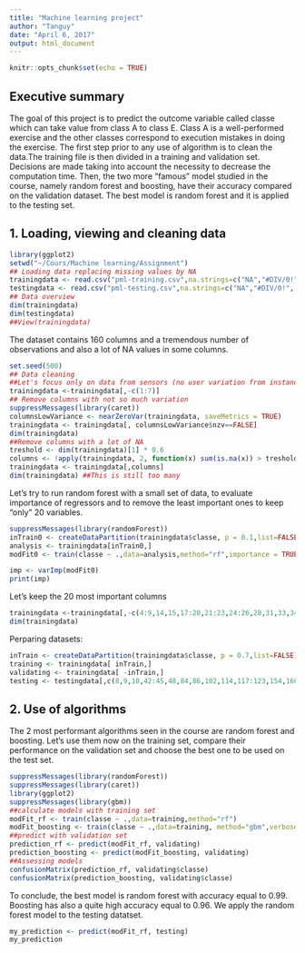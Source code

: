 ```yaml
---
title: "Machine learning project"
author: "Tanguy"
date: "April 6, 2017"
output: html_document
---
```


```r
knitr::opts_chunk$set(echo = TRUE)
```

## Executive summary
The goal of this project is to predict the outcome variable called classe which can take value from class A to class E. Class A is a well-performed exercise and the other classes correspond to execution mistakes in doing the exercise.
The first step prior to any use of algorithm is to clean the data.The training file is then divided in a training and validation set. Decisions are made taking into account the necessity to decrease the computation time. Then, the two more "famous" model studied in the course, namely random forest and boosting, have their accuracy compared on the validation dataset. The best model is random forest and it is applied to the testing set.


## 1. Loading, viewing and cleaning data
```r
library(ggplot2)
setwd("~/Cours/Machine learning/Assignment")
## Loading data replacing missing values by NA
trainingdata <- read.csv("pml-training.csv",na.strings=c("NA","#DIV/0!", ""))
testingdata <- read.csv("pml-testing.csv",na.strings=c("NA","#DIV/0!", ""))
## Data overview
dim(trainingdata)
dim(testingdata)
##View(trainingdata)
```
The dataset contains 160 columns and a tremendous number of observations and also a lot of NA values in some columns.
```r
set.seed(500)
## Data cleaning
##Let's focus only on data from sensors (no user variation from instance)
trainingdata <-trainingdata[,-c(1:7)]
## Remove columns with not so much variation
suppressMessages(library(caret))
columnsLowVariance <- nearZeroVar(trainingdata, saveMetrics = TRUE)
trainingdata <- trainingdata[, columnsLowVariance$nzv==FALSE]
dim(trainingdata) 
##Remove columns with a lot of NA
treshold <- dim(trainingdata)[1] * 0.6
columns <- !apply(trainingdata, 2, function(x) sum(is.na(x)) > treshold  || sum(x=="") > treshold)
trainingdata <- trainingdata[,columns]
dim(trainingdata) ##This is still too many
```
Let's try to run random forest with a small set of data, to evaluate importance of regressors and to remove the least important ones to keep "only" 20 variables.
```r
suppressMessages(library(randomForest))
inTrain0 <- createDataPartition(trainingdata$classe, p = 0.1,list=FALSE)
analysis <- trainingdata[inTrain0,]
modFit0 <- train(classe ~ .,data=analysis,method="rf",importance = TRUE,prox=TRUE)
```
```r
imp <- varImp(modFit0)
print(imp)
```
Let's keep the 20 most important columns
```r
trainingdata <-trainingdata[,-c(4:9,14,15,17:20,21:23,24:26,28,31,33,34,42,43,44:46,48,49,50:52)]
dim(trainingdata)
```
Perparing datasets:
```r
inTrain <- createDataPartition(trainingdata$classe, p = 0.7,list=FALSE)
training <- trainingdata[ inTrain,]
validating <- trainingdata[ -inTrain,]
testing <- testingdata[,c(8,9,10,42:45,48,84,86,102,114,117:123,154,160)]
```
## 2. Use of algorithms
The 2 most performant algorithms seen in the course are random forest and boosting. Let's use them now on the training set, compare their performance on the validation set and choose the best one to be used on the test set.
```r
suppressMessages(library(randomForest))
suppressMessages(library(caret))
library(ggplot2)
suppressMessages(library(gbm))
##calculate models with training set
modFit_rf <- train(classe ~ .,data=training,method="rf")
modFit_boosting <- train(classe ~ .,data=training, method="gbm",verbose=FALSE)
##predict with validation set
prediction_rf <- predict(modFit_rf, validating)
prediction_boosting <- predict(modFit_boosting, validating)
##Assessing models
confusionMatrix(prediction_rf, validating$classe)
confusionMatrix(prediction_boosting, validating$classe)
```
To conclude, the best model is random forest with accuracy equal to 0.99. Boosting has also a quite high accuracy equal to 0.96. We apply the random forest model to the testing datatset.
```r
my_prediction <- predict(modFit_rf, testing)
my_prediction
```